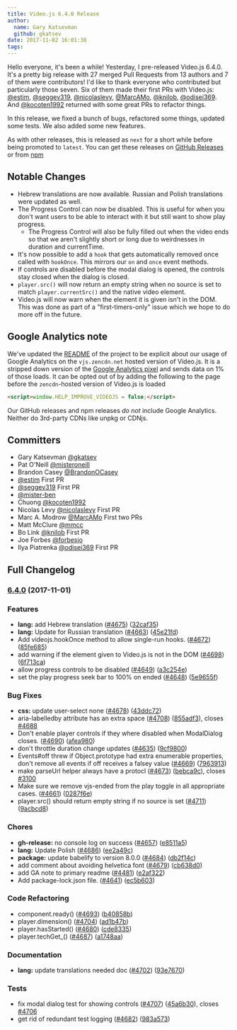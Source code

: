 ```yaml
---
title: Video.js 6.4.0 Release
author:
  name: Gary Katsevman
  github: gkatsev
date: 2017-11-02 16:01:38
tags:
---
```


Hello everyone, it's been a while! Yesterday, I pre-released Video.js 6.4.0. It's a pretty big release with 27 merged Pull Requests from 13 authors and 7 of them were contributors!
I'd like to thank everyone who contributed but particularly those seven. Six of them made their first PRs with Video.js: [@estim](https://github.com/estim), [@seggev319](https://github.com/seggev319), [@nicolaslevy](https://github.com/nicolaslevy), [@MarcAMo](https://github.com/MarcAMo), [@knilob](https://github.com/knilob), [@odisei369](https://github.com/odisei369). And [@kocoten1992](https://github.com/kocoten1992) returned with some great PRs to refactor things.

In this release, we fixed a bunch of bugs, refactored some things, updated some tests. We also added some new features.

As with other releases, this is released as `next` for a short while before being promoted to `latest`.
You can get these releases on [GitHub Releases](https://github.com/videojs/video.js/releases/tag/v6.4.0) or from [npm](https://www.npmjs.com/package/video.js)

## Notable Changes
- Hebrew translations are now available. Russian and Polish translations were updated as well.
- The Progress Control can now be disabled. This is useful for when you don't want users to be able to interact with it but still want to show play progress.
  - The Progress Control will also be fully filled out when the video ends so that we aren't slightly short or long due to weirdnesses in duration and currentTime.
- It's now possible to add a `hook` that gets automatically removed once called with `hookOnce`. This mirrors our `on` and `once` event methods.
- If controls are disabled before the modal dialog is opened, the controls stay closed when the dialog is closed.
- `player.src()` will now return an empty string when no source is set to match `player.currentSrc()` and the native video element.
- Video.js will now warn when the element it is given isn't in the DOM. This was done as part of a "first-timers-only" issue which we hope to do more off in the future.

## Google Analytics note
We've updated the [README](https://github.com/videojs/video.js#quick-start) of the project to be explicit about our usage of Google Analytics on the `vjs.zencdn.net` hosted version of Video.js. It is a stripped down version of the [Google Analytics pixel](https://github.com/videojs/cdn/blob/master/src/analytics.js) and sends data on 1% of those loads.
It can be opted out of by adding the following to the page before the `zencdn`-hosted version of Video.js is loaded
```html
<script>window.HELP_IMPROVE_VIDEOJS = false;</script>
```
Our GitHub releases and npm releases *do not* include Google Analytics. Neither do 3rd-party CDNs like unpkg or CDNjs.

## Committers
- Gary Katsevman [@gkatsev](https://github.com/gkatsev)
- Pat O'Neill [@misteroneill](https://github.com/misteroneill)
- Brandon Casey [@BrandonOCasey](https://github.com/BrandonOCasey)
- [@estim](https://github.com/estim) First PR
- [@seggev319](https://github.com/seggev319) First PR
- [@mister-ben](https://github.com/mister-ben)
- Chuong [@kocoten1992](kocoten1992)
- Nicolas Levy [@nicolaslevy](https://github.com/nicolaslevy) First PR
- Marc A. Modrow [@MarcAMo](https://github.com/MarcAMo) First two PRs
- Matt McClure [@mmcc](https://github.com/mmcc)
- Bo Link [@knilob](https://github.com/knilob) First PR
- Joe Forbes [@forbesjo](https://github.com/forbesjo)
- Ilya Piatrenka [@odisei369](https://github.com/odisei369) First PR


## Full Changelog
<a name="6.4.0"></a>
### [6.4.0](https://github.com/videojs/video.js/compare/v6.3.3...v6.4.0) (2017-11-01)

### Features

* **lang:** add Hebrew translation ([#4675](https://github.com/videojs/video.js/issues/4675)) ([32caf35](https://github.com/videojs/video.js/commit/32caf35))
* **lang:** Update for Russian translation ([#4663](https://github.com/videojs/video.js/issues/4663)) ([45e21fd](https://github.com/videojs/video.js/commit/45e21fd))
* Add videojs.hookOnce method to allow single-run hooks. ([#4672](https://github.com/videojs/video.js/issues/4672)) ([85fe685](https://github.com/videojs/video.js/commit/85fe685))
* add warning if the element given to Video.js is not in the DOM ([#4698](https://github.com/videojs/video.js/issues/4698)) ([6f713ca](https://github.com/videojs/video.js/commit/6f713ca))
* allow progress controls to be disabled ([#4649](https://github.com/videojs/video.js/issues/4649)) ([a3c254e](https://github.com/videojs/video.js/commit/a3c254e))
* set the play progress seek bar to 100% on ended ([#4648](https://github.com/videojs/video.js/issues/4648)) ([5e9655f](https://github.com/videojs/video.js/commit/5e9655f))

### Bug Fixes

* **css:** update user-select none ([#4678](https://github.com/videojs/video.js/issues/4678)) ([43ddc72](https://github.com/videojs/video.js/commit/43ddc72))
* aria-labelledby attribute has an extra space ([#4708](https://github.com/videojs/video.js/issues/4708)) ([855adf3](https://github.com/videojs/video.js/commit/855adf3)), closes [#4688](https://github.com/videojs/video.js/issues/4688)
* Don't enable player controls if they where disabled when ModalDialog closes. ([#4690](https://github.com/videojs/video.js/issues/4690)) ([afea980](https://github.com/videojs/video.js/commit/afea980))
* don't throttle duration change updates ([#4635](https://github.com/videojs/video.js/issues/4635)) ([9cf9800](https://github.com/videojs/video.js/commit/9cf9800))
* Events#off threw if Object.prototype had extra enumerable properties, don't remove all events if off receives a falsey value ([#4669](https://github.com/videojs/video.js/issues/4669)) ([7963913](https://github.com/videojs/video.js/commit/7963913))
* make parseUrl helper always have a protocl ([#4673](https://github.com/videojs/video.js/issues/4673)) ([bebca9c](https://github.com/videojs/video.js/commit/bebca9c)), closes [#3100](https://github.com/videojs/video.js/issues/3100)
* Make sure we remove vjs-ended from the play toggle in all appropriate cases. ([#4661](https://github.com/videojs/video.js/issues/4661)) ([0287f6e](https://github.com/videojs/video.js/commit/0287f6e))
* player.src() should return empty string if no source is set ([#4711](https://github.com/videojs/video.js/issues/4711)) ([9acbcd8](https://github.com/videojs/video.js/commit/9acbcd8))

### Chores

* **gh-release:** no console log on success ([#4657](https://github.com/videojs/video.js/issues/4657)) ([e8511a5](https://github.com/videojs/video.js/commit/e8511a5))
* **lang:** Update Polish ([#4686](https://github.com/videojs/video.js/issues/4686)) ([ee2a49c](https://github.com/videojs/video.js/commit/ee2a49c))
* **package:** update babelify to version 8.0.0 ([#4684](https://github.com/videojs/video.js/issues/4684)) ([db2f14c](https://github.com/videojs/video.js/commit/db2f14c))
* add comment about avoiding helvetica font ([#4679](https://github.com/videojs/video.js/issues/4679)) ([cb638d0](https://github.com/videojs/video.js/commit/cb638d0))
* add GA note to primary readme ([#4481](https://github.com/videojs/video.js/issues/4481)) ([e2af322](https://github.com/videojs/video.js/commit/e2af322))
* Add package-lock.json file. ([#4641](https://github.com/videojs/video.js/issues/4641)) ([ec5b603](https://github.com/videojs/video.js/commit/ec5b603))

### Code Refactoring

* component.ready() ([#4693](https://github.com/videojs/video.js/issues/4693)) ([b40858b](https://github.com/videojs/video.js/commit/b40858b))
* player.dimension() ([#4704](https://github.com/videojs/video.js/issues/4704)) ([ad1b47b](https://github.com/videojs/video.js/commit/ad1b47b))
* player.hasStarted() ([#4680](https://github.com/videojs/video.js/issues/4680)) ([cde8335](https://github.com/videojs/video.js/commit/cde8335))
* player.techGet_() ([#4687](https://github.com/videojs/video.js/issues/4687)) ([a1748aa](https://github.com/videojs/video.js/commit/a1748aa))

### Documentation

* **lang:** update translations needed doc ([#4702](https://github.com/videojs/video.js/issues/4702)) ([93e7670](https://github.com/videojs/video.js/commit/93e7670))

### Tests

* fix modal dialog test for showing controls ([#4707](https://github.com/videojs/video.js/issues/4707)) ([45a6b30](https://github.com/videojs/video.js/commit/45a6b30)), closes [#4706](https://github.com/videojs/video.js/issues/4706)
* get rid of redundant test logging ([#4682](https://github.com/videojs/video.js/issues/4682)) ([983a573](https://github.com/videojs/video.js/commit/983a573))
